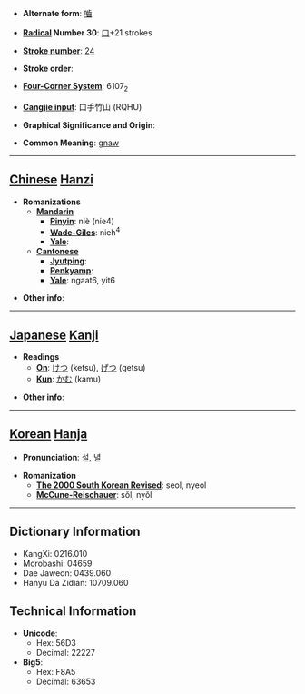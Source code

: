 * '''Alternate form''': [[嚙]]

* '''[[Wiktionary:Chinese radical index| Radical]] Number 30''': [[Wiktionary:Chinese radical index 口|口]]+21 strokes

* '''[[Wiktionary:Chinese total strokes index|Stroke number]]''': [[Wiktionary:Chinese total strokes index 24|24]]

* '''Stroke order''': 

* '''[[Wiktionary:Chinese four corner index|Four-Corner System]]''': 6107<sub>2</sub>

* '''[[Wiktionary:Chinese Cangjie index|Cangjie input]]''': 口手竹山 (RQHU)

* '''Graphical Significance and Origin''': 

* '''Common Meaning''': [[gnaw]]

----

== [[Chinese]] [[Hanzi]] ==

* '''Romanizations'''
** '''[[Mandarin]]'''
*** '''[[Pinyin]]''': niè (nie4)
*** '''[[Wade-Giles]]''': nieh<sup>4</sup>
*** '''[[Yale]]''': 
** '''[[Cantonese]]'''
*** '''[[Jyutping]]''':
*** '''[[Penkyamp]]''': 
*** '''[[Yale]]''': ngaat6, yit6

* '''Other info''': 

----

== [[Japanese]] [[Kanji]] ==

* '''Readings'''
** '''[[On]]''': [[けつ]] (ketsu), [[げつ]] (getsu)
** '''[[Kun]]''': [[かむ]] (kamu)

* '''Other info''':  

----

== [[Korean]] [[Hanja]] ==

* '''Pronunciation''': 설, 녈

* '''Romanization'''
** '''[[The 2000 South Korean Revised Romanization|The 2000 South Korean Revised]]''': seol, nyeol
** '''[[McCune-Reischauer]]''': sŏl, nyŏl

----

== Dictionary Information ==

* KangXi: 0216.010
* Morobashi: 04659
* Dae Jaweon: 0439.060
* Hanyu Da Zidian: 10709.060

== Technical Information ==

* '''Unicode''':
** Hex: 56D3
** Decimal: 22227
* '''Big5''':
** Hex: F8A5
** Decimal: 63653